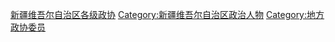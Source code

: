 [[Category:新疆维吾尔自治区各级政协|]]
[[Category:新疆维吾尔自治区政治人物|Category:新疆维吾尔自治区政治人物]]
[[Category:地方政协委员|Category:地方政协委员]]